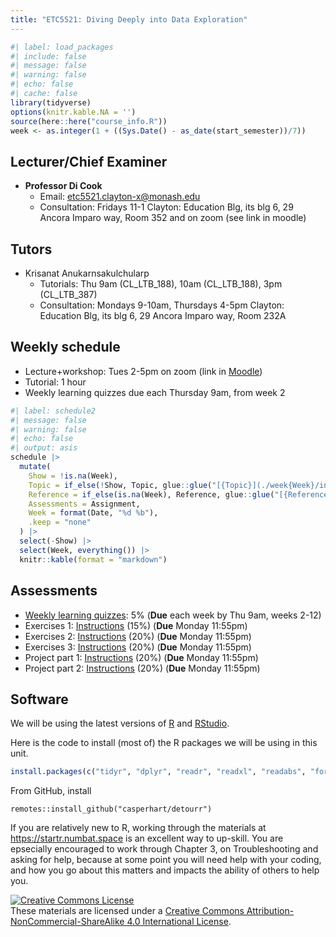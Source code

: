 ```yaml
---
title: "ETC5521: Diving Deeply into Data Exploration"
---
```


```r
#| label: load_packages
#| include: false
#| message: false
#| warning: false
#| echo: false
#| cache: false
library(tidyverse)
options(knitr.kable.NA = '')
source(here::here("course_info.R"))
week <- as.integer(1 + ((Sys.Date() - as_date(start_semester))/7))
```

## Lecturer/Chief Examiner

* **Professor Di Cook**
    - Email: [etc5521.clayton-x@monash.edu](mailto:etc5521.clayton-x@monash.edu) 
    - Consultation: Fridays 11-1 Clayton: Education Blg, its blg 6, 29 Ancora Imparo way, Room 352 and on zoom (see link in moodle)

## Tutors

* Krisanat Anukarnsakulchularp
    - Tutorials: Thu 9am (CL_LTB_188), 10am (CL_LTB_188), 3pm (CL_LTB_387)
    - Consultation: Mondays 9-10am, Thursdays 4-5pm Clayton: Education Blg, its blg 6, 29 Ancora Imparo way, Room 232A

## Weekly schedule

* Lecture+workshop: Tues 2-5pm on zoom (link in [Moodle](https://learning.monash.edu/course/view.php?id=34784))
* Tutorial: 1 hour
* Weekly learning quizzes due each Thursday 9am, from week 2

```r
#| label: schedule2
#| message: false
#| warning: false
#| echo: false
#| output: asis
schedule |>
  mutate(
    Show = !is.na(Week), 
    Topic = if_else(!Show, Topic, glue::glue("[{Topic}](./week{Week}/index.html)")),
    Reference = if_else(is.na(Week), Reference, glue::glue("[{Reference}]({Reference_URL})")),
    Assessments = Assignment,
    Week = format(Date, "%d %b"),
    .keep = "none"
  ) |>
  select(-Show) |>
  select(Week, everything()) |>
  knitr::kable(format = "markdown")
```

## Assessments

* [Weekly learning quizzes](https://learning.monash.edu/course/view.php?id=34784&section=8): 5% (**Due** each week by Thu 9am, weeks 2-12)
* Exercises 1: [Instructions](https://learning.monash.edu/course/view.php?id=34784&section=8) (15%) (**Due** Monday 11:55pm)
* Exercises 2: [Instructions](https://learning.monash.edu/course/view.php?id=34784&section=8) (20%) (**Due** Monday 11:55pm)
* Exercises 3: [Instructions](https://learning.monash.edu/course/view.php?id=34784&section=8) (20%) (**Due** Monday 11:55pm)
* Project part 1: [Instructions](https://learning.monash.edu/course/view.php?id=34784&section=8) (20%) (**Due** Monday 11:55pm)
* Project part 2: [Instructions](https://learning.monash.edu/course/view.php?id=34784&section=8) (20%) (**Due** Monday 11:55pm)

## Software

We will be using the latest versions of [R](https://cran.rstudio.com) and [RStudio](https://posit.co/download/rstudio-desktop/). 

Here is the code to install (most of) the R packages we will be using in this unit.

```r
install.packages(c("tidyr", "dplyr", "readr", "readxl", "readabs", "forcats", "tsibble", "cubble", "lubridate", "ggplot2", "GGally", "ggthemes", "sugrrants", "ggbeeswarm", "plotly", "gganimate", "tourr", "sugarbag", "tsibbletalk", "visdat", "inspectdf", "naniar", "validate", "vcd", "mvtnorm", "nullabor", "visage", "forecast", "cassowaryr", "brolgar", "palmerpenguins", "housingData",  "broom", "kableExtra", "lvplot", "colorspace", "patchwork"), dependencies=TRUE)
```

From GitHub, install 

```
remotes::install_github("casperhart/detourr")
```

If you are relatively new to R, working through the materials at [https://startr.numbat.space](https://learnr.numbat.space) is an excellent way to up-skill. You are epsecially encouraged to work through Chapter 3, on Troubleshooting and asking for help, because at some point you will need help with your coding, and how you go about this matters and impacts the ability of others to help you. 

<a rel="license" href="http://creativecommons.org/licenses/by-nc-sa/4.0/"><img alt="Creative Commons License" style="border-width:0" src="https://i.creativecommons.org/l/by-nc-sa/4.0/88x31.png" /></a><br />These materials are licensed under a <a rel="license" href="http://creativecommons.org/licenses/by-nc-sa/4.0/">Creative Commons Attribution-NonCommercial-ShareAlike 4.0 International License</a>.
